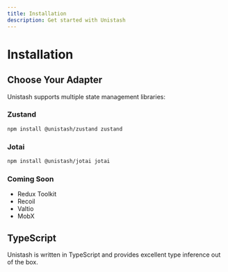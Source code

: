 ```yaml
---
title: Installation
description: Get started with Unistash
---
```


# Installation

## Choose Your Adapter

Unistash supports multiple state management libraries:

### Zustand

```bash
npm install @unistash/zustand zustand
```

### Jotai

```bash
npm install @unistash/jotai jotai
```

### Coming Soon

- Redux Toolkit
- Recoil
- Valtio
- MobX

## TypeScript

Unistash is written in TypeScript and provides excellent type inference out of the box.
